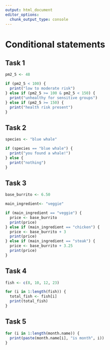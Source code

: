 ```yaml
---
output: html_document
editor_options: 
  chunk_output_type: console
---
```

# Conditional statements

## Task 1
```r
pm2_5 <- 48

if (pm2_5 < 100) {
  print("low to moderate risk")
} else if (pm2_5 >= 100 & pm2_5 < 150) {
  print("unhealthy for sensitive groups")
} else if (pm2_5 >= 150) {
  print("health risk present")
}
```

## Task 2
```r
species <- "blue whale"

if (species == "blue whale") {
  print("you found a whale!")
} else {
  print("nothing")
}
```

## Task 3
```r
base_burrito <- 6.50

main_ingredient<- "veggie"

if (main_ingredient == "veggie") {
  price <- base_burrito
  print(price)
} else if (main_ingredient == "chicken") {
  price <- base_burrito + 3
  print(price)
} else if (main_ingredient == "steak") {
  price <- base_burrito + 3.25
  print(price)
}
```

## Task 4
```r
fish <- c(8, 10, 12, 23)

for (i in 1:length(fish)) {
  total_fish <- fish[i]
  print(total_fish)
}
```

## Task 5
```r
for (i in 1:length(month.name)) {
  print(paste(month.name[i], "is month", i))
}
```

